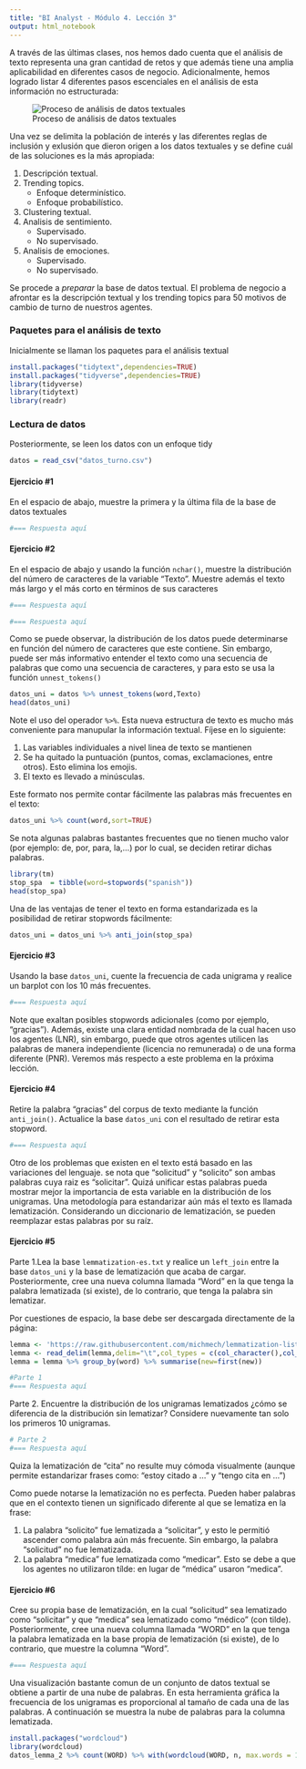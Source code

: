 ```yaml
---
title: "BI Analyst - Módulo 4. Lección 3"
output: html_notebook
---
```


A través de las últimas clases, nos hemos dado cuenta que el análisis de texto representa una gran cantidad de retos y que además tiene una amplia aplicabilidad en diferentes casos de negocio. Adicionalmente, hemos logrado listar 4 diferentes pasos escenciales en el análisis de esta información no estructurada:

![Proceso de análisis de datos textuales](TMA.png)

Una vez se delimita la población de interés y las diferentes reglas de inclusión y exlusión que dieron origen a los datos textuales y se define cuál de las soluciones es la más apropiada:

1. Descripción textual.
2. Trending topics.
    * Enfoque determinístico.
    * Enfoque probabilístico.
3. Clustering textual.
4. Analisis de sentimiento.
    * Supervisado.
    * No supervisado.
5. Analisis de emociones.
    * Supervisado.
    * No supervisado.
    
Se procede a *preparar* la base de datos textual. El problema de negocio a afrontar es la descripción textual y los trending topics para 50 motivos de cambio de turno de nuestros agentes.

### Paquetes para el análisis de texto

Inicialmente se llaman los paquetes para el análisis textual
```r
install.packages("tidytext",dependencies=TRUE)
install.packages("tidyverse",dependencies=TRUE)
library(tidyverse)
library(tidytext)
library(readr)
```

### Lectura de datos
Posteriormente, se leen los datos con un enfoque tidy

```r
datos = read_csv("datos_turno.csv")
```
#### Ejercicio #1
En el espacio de abajo, muestre la primera y la última fila de la base de datos textuales

```r
#=== Respuesta aquí
```


#### Ejercicio #2
En el espacio de abajo y usando la función ```nchar()```, muestre la distribución del número de caracteres de la variable "Texto". Muestre además el texto más largo y el más corto en términos de sus caracteres
```r
#=== Respuesta aquí
```
```r
#=== Respuesta aquí
```

Como se puede observar, la distribución de los datos puede determinarse en función del número de caracteres que este contiene. Sin embargo, puede ser más informativo entender el texto como una secuencia de palabras que como una secuencia de caracteres, y para esto se usa la función ```unnest_tokens()```

```r
datos_uni = datos %>% unnest_tokens(word,Texto)
head(datos_uni)
```
Note el uso del operador ```%>%```. Esta nueva estructura de texto es mucho más conveniente para manupular la información textual. Fíjese en lo siguiente:

1. Las variables individuales a nivel linea de texto se mantienen
2. Se ha quitado la puntuación (puntos, comas, exclamaciones, entre otros). Esto elimina los emojis.
3. El texto es llevado a minúsculas.

Este formato nos permite contar fácilmente las palabras más frecuentes en el texto:

```r
datos_uni %>% count(word,sort=TRUE)
```
Se nota algunas palabras bastantes frecuentes que no tienen mucho valor (por ejemplo: de, por, para, la,...) por lo cual, se deciden retirar dichas palabras. 
```r
library(tm)
stop_spa  = tibble(word=stopwords("spanish"))
head(stop_spa)
```
Una de las ventajas de tener el texto en forma estandarizada es la posibilidad de retirar stopwords fácilmente:
```r
datos_uni = datos_uni %>% anti_join(stop_spa) 
```
#### Ejercicio #3
Usando la base ```datos_uni```, cuente la frecuencia de cada unigrama y realice un barplot con los 10 más frecuentes.
```r
#=== Respuesta aquí
```
Note que exaltan posibles stopwords adicionales (como por ejemplo, "gracias"). Además, existe una clara entidad nombrada de la cual hacen uso los agentes (LNR), sin embargo, puede que otros agentes utilicen las palabras de manera independiente (licencia no remunerada) o de una forma diferente (PNR). Veremos más respecto a este problema en la próxima lección. 

#### Ejercicio #4

Retire la palabra "gracias" del corpus de texto mediante la función ```anti_join()```. Actualice la base ```datos_uni``` con el resultado de retirar esta stopword.
```r
#=== Respuesta aquí
```


Otro de los problemas que existen en el texto está basado en las variaciones del lenguaje. se nota que "solicitud" y "solicito" son ambas palabras cuya raiz es "solicitar". Quizá unificar estas palabras pueda mostrar mejor la importancia de esta variable en la distribución de los unigramas. Una metodología para estandarizar aún más el texto es llamada lematización. Considerando un diccionario de lematización, se pueden reemplazar estas palabras por su raíz.

#### Ejercicio #5

Parte 1.Lea la base ```lemmatization-es.txt``` y realice un ```left_join``` entre la base ```datos_uni``` y la base de lematización que acaba de cargar. Posteriormente, cree una nueva columna llamada "Word" en la que tenga la palabra lematizada (si existe), de lo contrario, que tenga la palabra sin lematizar.

Por cuestiones de espacio, la base debe ser descargada directamente de la página:

```r
lemma <- 'https://raw.githubusercontent.com/michmech/lemmatization-lists/master/lemmatization-es.txt'
lemma <- read_delim(lemma,delim="\t",col_types = c(col_character(),col_character()),col_names=c("new","word"))
lemma = lemma %>% group_by(word) %>% summarise(new=first(new)) 
```


```r
#Parte 1
#=== Respuesta aquí
```
Parte 2. Encuentre la distribución de los unigramas lematizados ¿cómo se diferencia de la distribución sin lematizar? Considere nuevamente tan solo los primeros 10 unigramas.

```r
# Parte 2
#=== Respuesta aquí
```
Quiza la lematización de "cita" no resulte muy cómoda visualmente (aunque permite estandarizar frases como: "estoy citado a ..." y "tengo cita en ...")

Como puede notarse la lematización no es perfecta. Pueden haber palabras que en el contexto tienen un significado diferente al que se lematiza en la frase:

1. La palabra "solicito" fue lematizada a "solicitar", y esto le permitió ascender como palabra aún más frecuente. Sin embargo, la palabra "solicitud" no fue lematizada.
2. La palabra "medica" fue lematizada como "medicar". Esto se debe a que los agentes no utilizaron tílde: en lugar de "médica" usaron "medica".

#### Ejercicio #6
Cree su propia base de lematización, en la cual "solicitud" sea lematizado como "solicitar" y que "medica" sea lematizado como "médico" (con tilde). Posteriormente, cree una nueva columna llamada "WORD" en la que tenga la palabra lematizada en la base propia de lematización (si existe), de lo contrario, que muestre la columna "Word".

```r
#=== Respuesta aquí
```
Una visualización bastante comun de un conjunto de datos textual se obtiene a partir de una nube de palabras. En esta herramienta gráfica la frecuencia de los unigramas es proporcional al tamaño de cada una de las palabras. A continuación se muestra la nube de palabras para la columna lematizada.

```r
install.packages("wordcloud")
library(wordcloud)
datos_lemma_2 %>% count(WORD) %>% with(wordcloud(WORD, n, max.words = 100))
```













